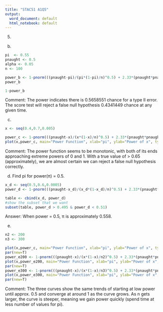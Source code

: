 ```yaml
---
title: "STAC51 A1Q5"
output:
  word_document: default
  html_notebook: default
---
```


5)
b)

```r
pi  <- 0.55 
pnaught <- 0.5
alpha <- 0.05
n <- 100

power_b <- 1-pnorm(((pnaught-pi)/(pi*(1-pi)/n)^0.5) + 2.33*(pnaught*pnaught/(pi*(1-pi))^0.5),0,1)
power_b

1-power_b

```
Comment: The power indicates there is 0.5658551 chance for a type II error. The score test will reject a false null hypothesis 0.4341449 chance at any given time.

c)

```r
x <- seq(0.4,0.7,0.005)

power_c <- 1-pnorm(((pnaught-x)/(x*(1-x)/n)^0.5) + 2.33*(pnaught*pnaught/(x*(1-x))^0.5),0,1)
plot(x,power_c, main="Power Function", xlab="pi", ylab="Power of x", type="l")
```

Comment: The power function seems to be monotonic, with both of its ends approaching extreme powers of 0 and 1. With a true value of > 0.65 (approximately), we are almost certain we can reject a false null hypothesis correctly.

d)
Find pi for power(π) = 0.5.

```r
x_d <- seq(0.5,0.6,0.0005)
power_d <- 1-pnorm(((pnaught-x_d)/(x_d*(1-x_d)/n)^0.5) + 2.33*(pnaught*pnaught/(x_d*(1-x_d))^0.5),0,1)

table <- cbind(x_d, power_d)
#show the subset that we want
subset(table, power_d > 0.495 & power_d < 0.51)

```

Answer: When power = 0.5, π is approximately 0.558.

e)

```r
n2 <- 200
n3 <- 300

plot(x,power_c, main="Power Function", xlab="pi", ylab="Power of x", type="l")
par(new=T)
power_e200 <- 1-pnorm(((pnaught-x)/(x*(1-x)/n2)^0.5) + 2.33*(pnaught*pnaught/(x*(1-x))^0.5),0,1)
plot(x,power_e200, main="Power Function", xlab="pi", ylab="Power of x", type="l", col="red")
par(new=T)
power_e300 <- 1-pnorm(((pnaught-x)/(x*(1-x)/n3)^0.5) + 2.33*(pnaught*pnaught/(x*(1-x))^0.5),0,1)
plot(x,power_e300, main="Power Function", xlab="pi", ylab="Power of x", type="l", col="green")
par(new=T)
```

Comment: The three curves show the same trends of starting at low power until approx. 0.5 and converge at around 1 as the curve grows. As n gets larger, the curve is steeper, meaning we gain power quickly (spend time at less number of values for pi).
